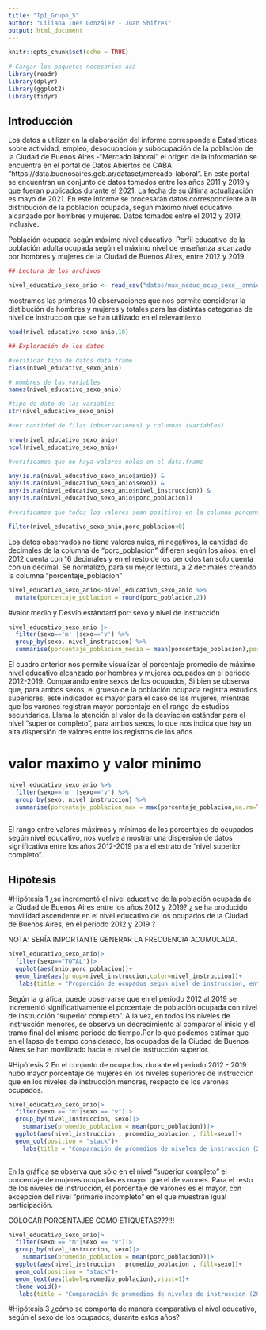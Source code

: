 ```yaml
---
title: "Tp1_Grupo_5"
author: "Liliana Inés González - Juan Shifres"
output: html_document
---
```



```r
knitr::opts_chunk$set(echo = TRUE)
 
# Cargar los paquetes necesarios acá
library(readr)
library(dplyr)
library(ggplot2)
library(tidyr)

```


## Introducción

Los datos a utilizar en la elaboración del informe corresponde a Estadísticas sobre actividad, empleo, desocupación y subocupación de la población de la Ciudad de Buenos Aires -"Mercado laboral" el origen de la información se encuentra en el portal de Datos Abiertos de CABA "https://data.buenosaires.gob.ar/dataset/mercado-laboral".
En este portal se encuentran un conjunto de datos tomados entre los años 2011 y 2019 y que fueran publicados durante el 2021. La fecha de su última actualización es mayo de 2021. 
En este informe se procesarán datos correspondiente a la distribución de la población ocupada, según máximo nivel educativo alcanzado por hombres y mujeres. Datos tomados entre el 2012 y 2019, inclusive.

Población ocupada según máximo nivel educativo.
Perfil educativo de la población adulta ocupada según el máximo nivel de enseñanza alcanzado por hombres y mujeres de la Ciudad de Buenos Aires, entre 2012 y 2019. 



```r

## Lectura de los archivos

nivel_educativo_sexo_anio <- read_csv("datos/max_neduc_ocup_sexo__annio__n_instruc_limpio.csv")

```

mostramos las primeras 10 observaciones que nos permite considerar la distibución de hombres y mujeres y totales para las distintas categorias de nivel de instrucción que se han utilizado en el relevamiento
```r
head(nivel_educativo_sexo_anio,10)
```



```r

## Exploración de los datos

#verificar tipo de datos data.frame
class(nivel_educativo_sexo_anio)

# nombres de las variables
names(nivel_educativo_sexo_anio)

#tipo de dato de las variables
str(nivel_educativo_sexo_anio)

#ver cantidad de filas (observaciones) y columnas (variables)

nrow(nivel_educativo_sexo_anio)
ncol(nivel_educativo_sexo_anio)


```
```r
#verificamos que no haya valores nulos en el data.frame

any(is.na(nivel_educativo_sexo_anio$anio)) &
any(is.na(nivel_educativo_sexo_anio$sexo)) &
any(is.na(nivel_educativo_sexo_anio$nivel_instruccion)) &
any(is.na(nivel_educativo_sexo_anio$porc_poblacion))

```

```r
#verificamos que todos los valores sean positivos en la columna porcentaje

filter(nivel_educativo_sexo_anio,porc_poblacion<0)


```

Los datos observados no tiene valores nulos, ni negativos, la cantidad de decimales de la columna de "porc_poblacion" difieren según los años: en el 2012 cuenta con 16 decimales y en el resto de los periodos tan solo cuenta con un decimal. Se normalizó, para su mejor lectura, a 2 decimales creando la columna "porcentaje_poblacion"

```r

nivel_educativo_sexo_anio<-nivel_educativo_sexo_anio %>% 
  mutate(porcentaje_poblacion = round(porc_poblacion,2))

```


#valor medio y Desvío estándard por: sexo y nivel de instrucción
```r
nivel_educativo_sexo_anio |> 
  filter(sexo=='m' |sexo=='v') %>%
  group_by(sexo, nivel_instruccion) %>% 
  summarise(porcentaje_poblacion_media = mean(porcentaje_poblacion),porcentaje_poblacion_sd = sd(porcentaje_poblacion))


```
El cuadro anterior nos permite visualizar el porcentaje promedio de máximo nivel educativo alcanzado por hombres y mujeres ocupados en el periodo 2012-2019. Comparando entre sexos de los ocupados, Si bien se observa que, para ambos sexos, el grueso de la población ocupada registra estudios superiores, este indicador es mayor para el caso de las mujeres, mientras que los varones registran mayor porcentaje en el rango de estudios secundarios. 
Llama la atención el valor de la desviación estándar para el nivel "superior completo", para ambos sexos, lo que nos indica que hay un alta dispersión de valores entre los registros de los años. 


# valor maximo y valor minimo

```r

nivel_educativo_sexo_anio %>% 
  filter(sexo=='m' |sexo=='v') %>%
  group_by(sexo, nivel_instruccion) %>% 
  summarise(porcentaje_poblacion_max = max(porcentaje_poblacion,na.rm=TRUE),porcentaje_poblacion_min = min(porcentaje_poblacion,na.rm=TRUE), rango=max(porcentaje_poblacion,na.rm=TRUE)-min(porcentaje_poblacion,na.rm=TRUE))
            

```
El rango entre valores máximos y mínimos de los porcentajes de ocupados según nivel educativo, nos vuelve a mostrar una dispersión de datos significativa entre los años 2012-2019 para el estrato de "nivel superior completo". 



## Hipótesis
#Hipótesis 1
¿se incrementó el nivel educativo de la población ocupada de la Ciudad de Buenos Aires entre los años 2012 y 2019? ¿ se ha producido movilidad ascendente en el nivel educativo de los ocupados de la Ciudad de Buenos Aires, en el periodo 2012 y 2019 ?

NOTA: SERÍA IMPORTANTE GENERAR LA FRECUENCIA ACUMULADA.

```r
nivel_educativo_sexo_anio|>
  filter(sexo=="TOTAL")|>
  ggplot(aes(anio,porc_poblacion))+
  geom_line(aes(group=nivel_instruccion,color=nivel_instruccion))+
   labs(title = "Proporción de ocupados segun nivel de instruccion, entre 2012 y 2019")
```

Según la gráfica, puede observarse que en el periodo 2012 al 2019 se incrementó significativamente el porcentaje de población ocupada con nivel de instrucción "superior completo". A la vez, en todos los niveles de instrucción menores, se observa un decrecimiento al comparar el inicio y el tramo final del mismo periodo de tiempo.Por lo que podemos estimar que en el lapso de tiempo considerado, los ocupados de la Ciudad de Buenos Aires se han movilizado hacia el nivel de instrucción superior. 


#Hipótesis 2
En el conjunto de ocupados, durante el periodo 2012 - 2019 hubo mayor porcentaje de mujeres en los niveles superiores de instruccion que en los niveles de instrucción menores, respecto de los varones ocupados.

```r
nivel_educativo_sexo_anio|>
  filter(sexo == "m"|sexo == "v")|>
  group_by(nivel_instruccion, sexo)|>
    summarise(promedio_poblacion = mean(porc_poblacion))|>
  ggplot(aes(nivel_instruccion , promedio_poblacion , fill=sexo))+
  geom_col(position = "stack")+
    labs(title = "Comparación de promedios de niveles de instruccion (2012-2019), por sexo de los ocupados")
 

```


En la gráfica se observa que sólo en el nivel "superior completo" el porcentaje de mujeres ocupadas es mayor que el de varones. Para el resto de los niveles de instrucción, el porcentaje de varones es el mayor, con excepción del nivel "primario incompleto" en el que muestran igual participación. 

COLOCAR PORCENTAJES COMO ETIQUETAS???!!!

```r

nivel_educativo_sexo_anio|>
  filter(sexo == "m"|sexo == "v")|>
  group_by(nivel_instruccion, sexo)|>
    summarise(promedio_poblacion = mean(porc_poblacion))|>
  ggplot(aes(nivel_instruccion , promedio_poblacion , fill=sexo))+
  geom_col(position = "stack")+
  geom_text(aes(label=promedio_poblacion),vjust=1)+
  theme_void()+
   labs(title = "Comparación de promedios de niveles de instruccion (2012-2019), por sexo de los ocupados")
```

  

#Hipótesis 3
¿cómo se comporta de manera comparativa el nivel educativo, según el sexo de los ocupados, durante estos años? 


















